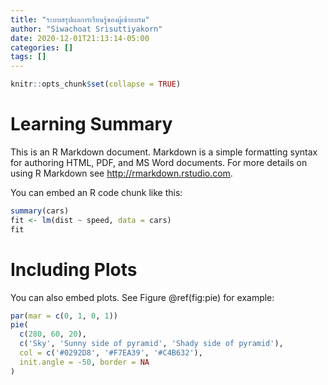 ```yaml
---
title: "ระบบสรุปผลการเรียนรู้ของผู้เข้าอบรม"
author: "Siwachoat Srisuttiyakorn"
date: 2020-12-01T21:13:14-05:00
categories: []
tags: []
---
```


```r
knitr::opts_chunk$set(collapse = TRUE)
```

# Learning Summary

This is an R Markdown document. Markdown is a simple formatting syntax for authoring HTML, PDF, and MS Word documents. For more details on using R Markdown see <http://rmarkdown.rstudio.com>.

You can embed an R code chunk like this:

```r
summary(cars)
fit <- lm(dist ~ speed, data = cars)
fit
```

# Including Plots

You can also embed plots. See Figure \@ref(fig:pie) for example:

```r
par(mar = c(0, 1, 0, 1))
pie(
  c(280, 60, 20),
  c('Sky', 'Sunny side of pyramid', 'Shady side of pyramid'),
  col = c('#0292D8', '#F7EA39', '#C4B632'),
  init.angle = -50, border = NA
)
```
